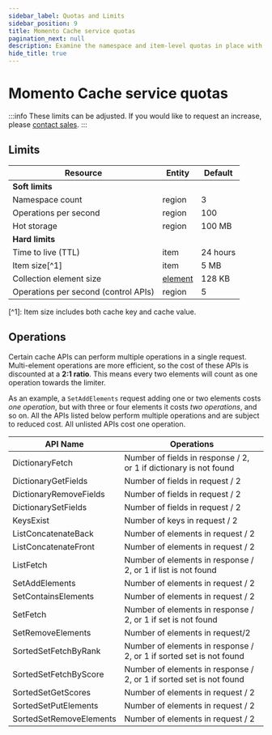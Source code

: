 ```yaml
---
sidebar_label: Quotas and Limits
sidebar_position: 9
title: Momento Cache service quotas
pagination_next: null
description: Examine the namespace and item-level quotas in place with Momento Cache and discover the default and tunable values for your workload based on your support plan.
hide_title: true
---
```


# Momento Cache service quotas

:::info
These limits can be adjusted. If you would like to request an increase, please [contact sales](https://www.gomomento.com/contact-us).
:::

## Limits

<table className="customTable">
  <thead>
    <tr>
      <th>Resource</th>
      <th>Entity</th>
      <th>Default</th>
    </tr>
  </thead>
  <tbody>
    <tr className="highlightRow">
      <td colspan="5"><strong>Soft limits</strong></td>
    </tr>
    <tr>
      <td>Namespace count</td>
      <td>region</td>
      <td>3</td>
    </tr>
    <tr>
      <td>Operations per second</td>
      <td>region</td>
      <td>100</td>
    </tr>
    <tr>
      <td>Hot storage</td>
      <td>region</td>
      <td>100 MB</td>
    </tr>
    <tr className="highlightRow">
      <td colspan="5"><strong>Hard limits</strong></td>
    </tr>
    <tr>
      <td>Time to live (TTL)</td>
      <td>item</td>
      <td colspan="3">24 hours</td>
    </tr>
    <tr>
      <td>Item size[^1]</td>
      <td>item</td>
      <td colspan="3">5 MB</td>
    </tr>
    <tr>
      <td>Collection element size</td>
      <td><a href="../cache/develop/basics/datatypes#collection-data-types-cdts" target="_blank">element</a></td>
      <td colspan="3">128 KB</td>
    </tr>
    <tr>
      <td>Operations per second (control APIs)</td>
      <td>region</td>
      <td colspan="3">5</td>
    </tr>
  </tbody>
</table>
[^1]: Item size includes both cache key and cache value.

## Operations

Certain cache APIs can perform multiple operations in a single request. Multi-element operations are more efficient, so the cost of these APIs is discounted at a **2:1 ratio**. This means every two elements will count as one operation towards the limiter.

As an example, a `SetAddElements` request adding one or two elements costs *one operation*, but with three or four elements it costs *two operations*, and so on. All the APIs listed below perform multiple operations and are subject to reduced cost. All unlisted APIs cost one operation.

<table className="customTable">
  <thead>
    <tr>
      <th>API Name</th>
      <th>Operations</th>
    </tr>
  </thead>
  <tbody>
    <tr><td>DictionaryFetch</td><td>Number of fields in response / 2, or 1 if dictionary is not found</td></tr>
    <tr><td>DictionaryGetFields</td><td>Number of fields in request / 2</td></tr>
    <tr><td>DictionaryRemoveFields</td><td>Number of fields in request / 2</td></tr>
    <tr><td>DictionarySetFields</td><td>Number of fields in request / 2</td></tr>
    <tr><td>KeysExist</td><td>Number of keys in request / 2</td></tr>
    <tr><td>ListConcatenateBack</td><td>Number of elements in request / 2</td></tr>
    <tr><td>ListConcatenateFront</td><td>Number of elements in request / 2</td></tr>
    <tr><td>ListFetch</td><td>Number of elements in response / 2, or 1 if list is not found</td></tr>
    <tr><td>SetAddElements</td><td>Number of elements in request / 2</td></tr>
    <tr><td>SetContainsElements</td><td>Number of elements in request / 2</td></tr>
    <tr><td>SetFetch</td><td>Number of elements in response / 2, or 1 if set is not found</td></tr>
    <tr><td>SetRemoveElements</td><td>Number of elements in request/2</td></tr>
    <tr><td>SortedSetFetchByRank</td><td>Number of elements in response / 2, or 1 if sorted set is not found</td></tr>
    <tr><td>SortedSetFetchByScore</td><td>Number of elements in response / 2, or 1 if sorted set is not found</td></tr>
    <tr><td>SortedSetGetScores</td><td>Number of elements in request / 2</td></tr>
    <tr><td>SortedSetPutElements</td><td>Number of elements in request / 2</td></tr>
    <tr><td>SortedSetRemoveElements</td><td>Number of elements in request / 2</td></tr>
  </tbody>
</table>

